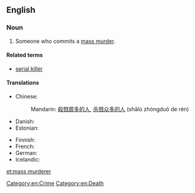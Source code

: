 ==English==
{{wikipedia|Mass murder}}

===Noun===
{{en-noun|sg=[[mass]] [[murderer]]}}

# Someone who commits a [[mass murder]].

====Related terms====
* [[serial killer]]

====Translations====
{{trans-top|someone who commits a mass murder}}
* Chinese:
*: Mandarin: {{qualifier|no exact term exists}} [[殺戮]][[眾多]][[的]][[人]], [[杀戮]][[众多]][[的]][[人]] (shālù zhòngduō de rén)
* Danish: {{t|da|massemorder|c}}
* Estonian: {{t|et|massimõrvar}}
{{trans-mid}}
* Finnish: {{t-|fi|joukkomurhaaja}}
* French: {{t-|fr|tueur de masse|m}}
* German: {{t+|de|Massenmörder|m}}
* Icelandic: {{t-|is|fjöldamorðingi|m}}
{{trans-bottom}}

[[Category:en:Crime]]
[[Category:en:Death]]

[[et:mass murderer]]